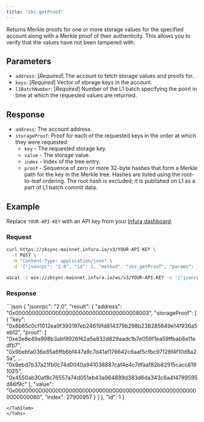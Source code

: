 ```yaml
---
title: "zks_getProof"
---
```



Returns Merkle proofs for one or more storage values for the specified account along with a Merkle proof
of their authenticity. This allows you to verify that the values have not been tampered with.

## Parameters

- `address`: [_Required_] The account to fetch storage values and proofs for.
- `keys`: [_Required_] Vector of storage keys in the account.
- `l1BatchNumber`: [_Required_] Number of the L1 batch specifying the point in time at which the requested values are returned.


## Response

- `address`: The account address.
- `storageProof`: Proof for each of the requested keys in the order at which they were requested:
    - `key`	- The requested storage key.
    - `value` - The storage value.
    - `index` -	Index of the tree entry.
    - `proof`	-	Sequence of zero or more 32-byte hashes that form a Merkle path for the key in the Merkle tree.
        Hashes are listed using the root-to-leaf ordering. The root hash is excluded; it is published on L1 as a part of L1 batch commit data. 

## Example

Replace `YOUR-API-KEY` with an API key from your [Infura dashboard](https://infura.io/dashboard).

### Request

<Tabs>
  <TabItem value="cURL">

  ```bash
  curl https://zksync-mainnet.infura.io/v3/YOUR-API-KEY \
    -X POST \
    -H "Content-Type: application/json" \
    -d '{"jsonrpc": "2.0", "id": 1, "method": "zks_getProof", "params": ["0x0000000000000000000000000000000000008003", ["0x8b65c0cf1012ea9f393197eb24619fd814379b298b238285649e14f936a5eb12"], 354895]}'
  ```
  </TabItem>
  <TabItem value="WSS">

```bash
wscat -c wss://zksync-mainnet.infura.io/ws/v3/YOUR-API-KEY -x '{"jsonrpc": "2.0", "id": 1, "method": "zks_getProof", "params": ["0x0000000000000000000000000000000000008003", ["0x8b65c0cf1012ea9f393197eb24619fd814379b298b238285649e14f936a5eb12"], 354895]}'
```

  </TabItem>
</Tabs>

### Response

<Tabs>
  <TabItem value="JSON">
  ```json
  {
    "jsonrpc": "2.0",
    "result": {
      "address": "0x0000000000000000000000000000000000008003",
      "storageProof": [
        {
          "key": "0x8b65c0cf1012ea9f393197eb24619fd814379b298b238285649e14f936a5eb12",
          "proof": [
            "0xe3e8e49a998b3abf8926f62a5a832d829aadc1b7e059f1ea59ffbab8e11edfb7",
            "0x9bebfa036e85a6ffb6bf447a9c7d41af176642c6aaf5cfbc97128f4f10d8a25a",
            ...
            "0x9ebd7b37a21fb0c74d0040a941038887caf4e4c7dfaa182b82915cacc6191025",
            "0x4550ab30af8c76557a74d051eb43a964889d383d6da343c6a4f4799595d86f9c"
          ],
          "value": "0x0000000000000000000000000000000000000000000000000000000000000060",
          "index": 27900957
        }
      ]
    },
    "id": 1
  }

  ```
  </TabItem>
</Tabs>